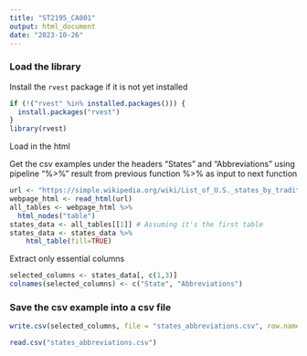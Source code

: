 ---
title: "ST2195_CA001"
output: html_document
date: "2023-10-26"
---

### Load the library

Install the `rvest` package if it is not yet installed

```{r}
if (!("rvest" %in% installed.packages())) {
  install.packages("rvest")
}
library(rvest)
```

Load in the html

Get the csv examples under the headers "States" and "Abbreviations" using pipeline "%\>%" result from previous function %\>% as input to next function

```{r}
url <- "https://simple.wikipedia.org/wiki/List_of_U.S._states_by_traditional_abbreviation"
webpage_html <- read_html(url)
all_tables <- webpage_html %>%
  html_nodes("table")
states_data <- all_tables[[1]] # Assuming it's the first table
states_data <- states_data %>%
    html_table(fill=TRUE)
```

Extract only essential columns

```{r}
selected_columns <- states_data[, c(1,3)]
colnames(selected_columns) <- c("State", "Abbreviations")
```

### Save the csv example into a csv file

```{r}
write.csv(selected_columns, file = "states_abbreviations.csv", row.names=FALSE)
```

```{r}
read.csv("states_abbreviations.csv")
```
